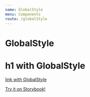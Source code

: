 ```yaml
---
name: GlobalStyle
menu: Components
route: /globalStyle
---
```



# GlobalStyle

<PropsTable of={GlobalStyle} />

<Playground>
  <ThemeProvider theme={welp_ar.theme}>
    <div>
      <GlobalStyle theme={welp_ar.theme} />
      <h1> h1 with GlobalStyle</h1>
      <a href='#'> link with GlobalStyle</a>
    </div>
  </ThemeProvider>
</Playground>

[Try it on Storybook!](./storybook/index.html?path=/story/globalstyle--h1-with-globalstyle-and-default-props)
